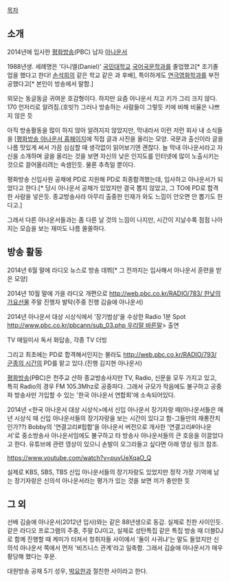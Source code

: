 [[목차]]

== 소개 ==

2014년에 입사한 [[평화방송]](PBC) 남자 [[아나운서]]

1988년생. 세례명은 '다니엘(Daniel)'
[[국민대학교]] [[국어국문학과]]를 졸업했고[* 조기졸업을 했다고 한다! [[손석희]]의 같은 학교 같은 과 후배], 특이하게도 [[연극영화학과]]를 부전공했다고[* 본인이 방송에서 말함.]

외모는 동글동글 귀여운 호감형이다. 하지만 요즘 아나운서 치고 키가 그리 크지 않다. 170 언저리로 알려짐.(호빗?) 그러나 방송하는 사람들이 그렇듯 키에 비해 비율은 나쁘지 않은 듯

아직 방송활동을 많이 하지 않아 알려지지 않았지만, 막내라서 이런 저런 회사 내 소식들을 [[http://www.pbc.co.kr/pbcann/index.php 평화방송 아나운서 홈페이지]에 직접 글과 사진을 올리는 모양. 국문과 출신이라 글을 나름 맛있게 써서 가끔 심심할 때 생각없이 읽어보기엔 괜찮다. 늘 막내 아나운서라고 자신을 소개하며 글을 올리는 것을 보면 자신의 낮은 인지도를 인터넷에 많이 노출시키는 것으로 끌어올리려는 속셈인듯. 물론 추측일 뿐이다.

평화방송 신입사원 공채에 PD로 지원해 PD로 최종합격했는데, 입사하고 아나운서가 되었다고 한다.[* 당시 아나운서 공채가 있었지만 결국 뽑지 않았고, 그 TO에 PD로 합격한 사람을 넣은듯. 종교방송사라 아무리 출중한 인재가 와도 느낌이 안오면 안 뽑기도 한다고.]

그래서 다른 아나운서들과는 좀 다른 날 것의 느낌이 나지만, 시간이 지날수록 점점 나아지는 모습을 보는 재미도 나름 쏠쏠하다.

== 방송 활동 ==

2014년 6월 말에 라디오 뉴스로 방송 데뷔[* 그 전까지는 입사해서 아나운서 훈련을 받은 모양]

2014년 10월 말에 가을 라디오 개편으로 [[http://web.pbc.co.kr/RADIO/783/ 한낮의 가요선물]] 주말 진행자 발탁(주중 진행 김슬애 아나운서)

2014년 아나운서 대상 시상식에서 '장기범상'을 수상한 Radio 1분 Spot [[http://www.pbc.co.kr/pbcann/sub_03.php 우리말 바른말]]> 출연

TV 매일미사 독서 화답송, 각종 TV 더빙

그리고 최초에는 PD로 합격해서인지는 몰라도 [[http://web.pbc.co.kr/RADIO/793/ 군종의 시간]]의 PD를 맡고 있다.(진행 김지현 아나운서)



[[평화방송]](PBC)은 천주교 산하 종교방송사지만 TV, Radio, 신문을 모두 가지고 있고, 특히 Radio의 경우 FM 105.3Mhz로 공중파다. 그래서 규모가 작음에도 불구하고 공중파 방송사만 가입할 수 있는 '한국 아나운서 연합회'에 소속되어있다.


2014년 <한국 아나운서 대상 시상식>에서 신입 아나운서 장기자랑 때(아나운서들은 매년 시상식 때 신입 아나운서들의 장기자랑을 보는 시간이 있다고 함-그들만의 재롱잔치인가??) Bobby의 '연결고리#힙합'을 아나운서 버전으로 개사한 '연결고리#아나운서'로 중소방송사 아나운서임에도 불구하고 타 방송사 아나운서들의 큰 호응을 이끌었다고 한다. 유튜브에 관련 영상이 있으니 손발이 오그라들고 싶다면 아래 영상 링크 참조.

[[https://www.youtube.com/watch?v=puvUeXqaO_Q]]

실제로 KBS, SBS, TBS 신입 아나운서들의 장기자랑도 있었지만 정작 가장 기억에 남는 장기자랑은 신의석 아나운서라는 평가가 있는 것을 보면 끼가 충만한 듯

== 그 외 ==

선배 김슬애 아나운서(2012년 입사)와는 같은 88년생으로 동갑. 실제로 친한 사이인듯.
같은 라디오 프로그램의 주중, 주말 DJ이고, 실제로 성탄특집 같은 특집 방송 때 더블DJ로 함께 진행할 때 케미가 터져서 청취자들 사이에서 '둘이 사귀냐'는 말도 들었지만 신의석 아나운서 쪽에서 먼저 '비즈니스 관계'라고 일축함. 그래서 김슬애 아나운서가 매우 황당해 했다는 후문.


대원방송 공채 5기 성우, [[박요한]]과 절친한 사이라고 한다.
